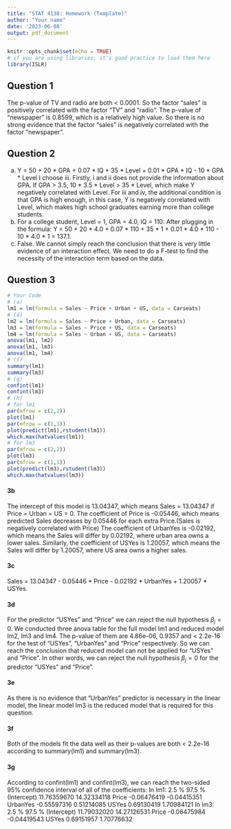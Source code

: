 ---
title: "STAT 4130: Homework (Template)"
author: "Your name"
date: '2023-06-08'
output: pdf_document
---

```{r setup, include=TRUE}
knitr::opts_chunk$set(echo = TRUE)
# if you are using libraries, it's good practice to load them here
library(ISLR)
```

## Question 1
The p-value of TV and radio are both < 0.0001. So the factor "sales" is positively correlated with the factor "TV" and "radio". The p-value of "newspaper" is 0.8599, which is a relatively high value. So there is no strong evidence that the factor "sales" is negatively correlated with the factor "newspaper".

## Question 2
(a) Y = 50 + 20 * GPA + 0.07 * IQ + 35 * Level + 0.01 * GPA * IQ - 10 * GPA * Level
I choose iii.
Firstly, i and ii does not provide the information about GPA. If GPA > 3.5, 10 * 3.5 * Level > 35 * Level, which make Y negatively correlated with Level. For iii and iv, the additional condition is that GPA is high enough, in this case, Y is negatively correlated with Level, which makes high school graduates earning more than college students.
(b) For a college student, Level = 1, GPA = 4.0, IQ = 110:
After plugging in the formula:
Y = 50 + 20 * 4.0 + 0.07 * 110 + 35 * 1 + 0.01 * 4.0 * 110 - 10 * 4.0 * 1 = 137.1.
(c) False. We cannot simply reach the conclusion that there is very little evidence of an interaction effect. We need to do a F-test to find the necessity of the interaction term based on the data.

## Question 3
```{r problem3Code}
# Your Code
# (a)
lm1 = lm(formula = Sales ~ Price + Urban + US, data = Carseats)
# (d)
lm2 = lm(formula = Sales ~ Price + Urban, data = Carseats)
lm3 = lm(formula = Sales ~ Price + US, data = Carseats)
lm4 = lm(formula = Sales ~ Urban + US, data = Carseats)
anova(lm1, lm2)
anova(lm1, lm3)
anova(lm1, lm4)
# (f)
summary(lm1)
summary(lm3)
# (g)
confint(lm1)
confint(lm3)
# (h)
# for lm1
par(mfrow = c(2,2))
plot(lm1)
par(mfrow = c(1,1))
plot(predict(lm1),rstudent(lm1))
which.max(hatvalues(lm1))
# for lm3
par(mfrow = c(2,2))
plot(lm3)
par(mfrow = c(1,1))
plot(predict(lm3),rstudent(lm3))
which.max(hatvalues(lm3))
```
#### 3b
The intercept of this model is 13.04347, which means Sales = 13.04347 if Price = Urban = US = 0. The coefficient of Price is -0.05446, which means predicted Sales decreases by 0.05446 for each extra Price.(Sales is negatively correlated with Price) The coefficient of UrbanYes is -0.02192, which means the Sales will differ by 0.02192, where urban area owns a lower sales. Similarly, the coefficient of USYes is 1.20057, which means the Sales will differ by 1.20057, where US area owns a higher sales.

#### 3c
Sales = 13.04347 - 0.05446 * Price - 0.02192 * UrbanYes + 1.20057 * USYes.

#### 3d
For the predictor "USYes" and "Price" we can reject the null hypothesis $\beta_{j} = 0$.
We conducted three anova table for the full model lm1 and reduced model lm2, lm3 and lm4.
The p-value of them are 4.86e-06, 0.9357 and < 2.2e-16 for the test of "USYes", "UrbanYes" and "Price" respectively. So we can reach the conclusion that reduced model can not be applied for "USYes" and "Price". In other words, we can reject the null hypothesis $\beta_{j} = 0$ for the predictor "USYes" and "Price".

#### 3e
As there is no evidence that "UrbanYes" predictor is necessary in the linear model, the linear model lm3 is the reduced model that is required for this question.

#### 3f
Both of the models fit the data well as their p-values are both < 2.2e-16 according to summary(lm1) and summary(lm3).

#### 3g
According to confint(lm1) and confint(lm3), we can reach the two-sided 95% confidence interval of all of the coefficients:
In lm1:
                  2.5 %      97.5 %
(Intercept) 11.76359670 14.32334118
Price       -0.06476419 -0.04415351
UrbanYes    -0.55597316  0.51214085
USYes        0.69130419  1.70984121
In lm3:
                  2.5 %      97.5 %
(Intercept) 11.79032020 14.27126531
Price       -0.06475984 -0.04419543
USYes        0.69151957  1.70776632
